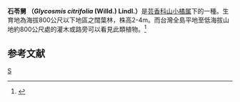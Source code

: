 {{Speciesbox
| taxon =  Glycosmis citrifolia
| binomial_authority =(Willd.) Lindl.
}}
'''石苓舅 （''Glycosmis citrifolia'' (Willd.) Lindl.）'''是[[芸香科|芸香科]][[山小橘属|山小橘属]]下的一種。生育地為海拔800公尺以下地區之闊葉林，株高2-4m。而台灣全島平地至低海拔山地約800公尺處的灌木或路旁可以看見此類植物。<ref>{{cite news |title=石苓舅 |url=http://kplant.biodiv.tw/%E7%9F%B3%E8%8B%93%E8%88%85/%E7%9F%B3%E8%8B%93%E8%88%85.htm |accessdate=2022-02-04 |archive-date=2022-02-04 |archive-url=https://web.archive.org/web/20220204155226/http://kplant.biodiv.tw/%E7%9F%B3%E8%8B%93%E8%88%85/%E7%9F%B3%E8%8B%93%E8%88%85.htm |dead-url=no }}</ref>

==参考文献==
{{reflist}}

{{taxonbar}}
[[Category:山小橘属|S]]